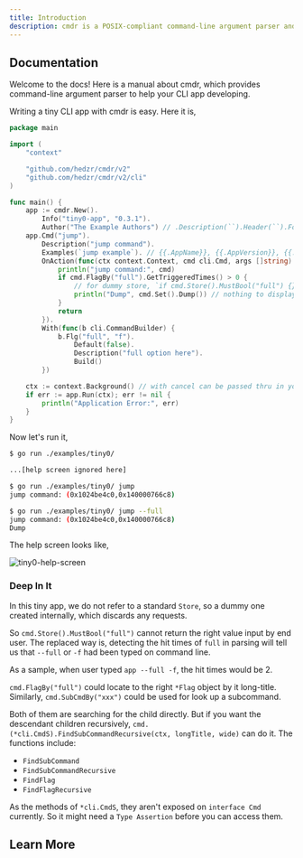 ```yaml
---
title: Introduction
description: cmdr is a POSIX-compliant command-line argument parser and app framework, an app setting manager included.
---
```


## Documentation

Welcome to the docs! Here is a manual about cmdr, which provides command-line argument parser to help your CLI app developing.

Writing a tiny CLI app with cmdr is easy. Here it is,

```go title="./examples/tiny0/main.go"
package main

import (
	"context"

	"github.com/hedzr/cmdr/v2"
	"github.com/hedzr/cmdr/v2/cli"
)

func main() {
	app := cmdr.New().
		Info("tiny0-app", "0.3.1").
		Author("The Example Authors") // .Description(``).Header(``).Footer(``)
	app.Cmd("jump").
		Description("jump command").
		Examples(`jump example`). // {{.AppName}}, {{.AppVersion}}, {{.DadCommands}}, {{.Commands}}, ...
		OnAction(func(ctx context.Context, cmd cli.Cmd, args []string) (err error) {
			println("jump command:", cmd)
			if cmd.FlagBy("full").GetTriggeredTimes() > 0 {
				// for dummy store, `if cmd.Store().MustBool("full") {}` cannot work
				println("Dump", cmd.Set().Dump()) // nothing to display since a dummy store created
			}
			return
		}).
		With(func(b cli.CommandBuilder) {
			b.Flg("full", "f").
				Default(false).
				Description("full option here").
				Build()
		})

	ctx := context.Background() // with cancel can be passed thru in your actions
	if err := app.Run(ctx); err != nil {
		println("Application Error:", err)
	}
}
```

Now let's run it,

```bash
$ go run ./examples/tiny0/

...[help screen ignored here]

$ go run ./examples/tiny0/ jump
jump command: (0x1024be4c0,0x140000766c8)

$ go run ./examples/tiny0/ jump --full
jump command: (0x1024be4c0,0x140000766c8)
Dump
```

The help screen looks like,

![tiny0-help-screen](/images/cmdr/v2/guide/2025-02-16T09.14.24.png)

### Deep In It

In this tiny app, we do not refer to a standard `Store`, so a dummy one created internally, which discards any requests.

So `cmd.Store().MustBool("full")` cannot return the right value input by end user. The replaced way is, detecting the hit times of `full` in parsing will tell us that `--full` or `-f` had been typed on command line.

As a sample, when user typed `app --full -f`, the hit times would be 2.

`cmd.FlagBy("full")` could locate to the right `*Flag` object by it long-title.
Similarly, `cmd.SubCmdBy("xxx")` could be used for look up a subcommand.

Both of them are searching for the child directly. But if you want the descendant children recursively, `cmd.(*cli.CmdS).FindSubCommandRecursive(ctx, longTitle, wide)` can do it. The functions include:

- `FindSubCommand`
- `FindSubCommandRecursive`
- `FindFlag`
- `FindFlagRecursive`

As the methods of `*cli.CmdS`, they aren't exposed on `interface Cmd` currently. So it might need a `Type Assertion` before you can access them.

## Learn More

<Cards>
  <Card title="Cmdr(-go) v2 Documentation" href="./v2.x/" />
  <Card title="Cmdr(-go) v1 Documentation" href="./v1.x/" />
  <Card
    title="Learn more about `hedzr/store`"
    href="https://github.com/hedzr/store"
  />
</Cards>
